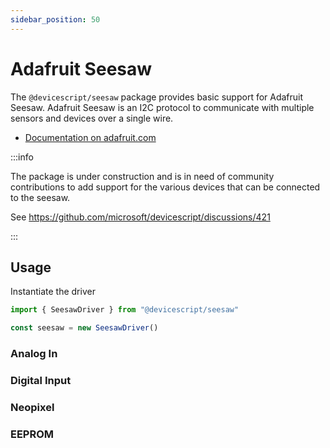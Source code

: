 ```yaml
---
sidebar_position: 50
---
```


# Adafruit Seesaw

The `@devicescript/seesaw` package provides basic support for Adafruit Seesaw. Adafruit Seesaw is an I2C protocol to communicate with multiple sensors and devices over a single wire.

-   [Documentation on adafruit.com](https://learn.adafruit.com/adafruit-seesaw-atsamd09-breakout/overview)

:::info

The package is under construction and is in need of community contributions to add support for the various devices that can be connected to the seesaw.

See https://github.com/microsoft/devicescript/discussions/421

:::

## Usage

Instantiate the driver

```ts
import { SeesawDriver } from "@devicescript/seesaw"

const seesaw = new SeesawDriver()
```

### Analog In

### Digital Input

### Neopixel

### EEPROM

